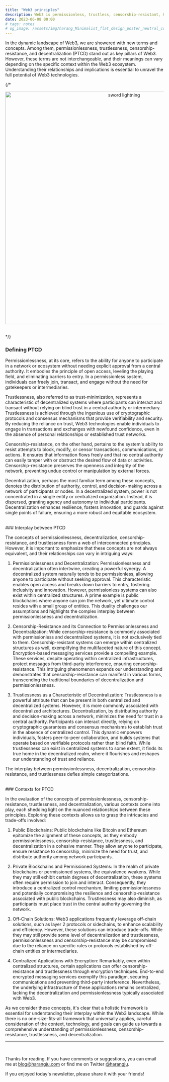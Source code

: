 ```yaml
---
title: "Web3 principles"
description: Web3 is permissionless, trustless, censorship-resistant, & decentralized. But what does that mean?
date: 2023-06-08 00:00
# tags: notes
# og_image: /assets/img/harang_Minimalist_flat_design_poster_neutral_colors_web3_permis_56eeb946-c6db-4d0b-be27-d8c347bdec48.png
---
```


In the dynamic landscape of Web3, we are showered with new terms and concepts. Among them, permissionlessness, trustlessness, censorship-resistance, and decentralization (PTCD) stand out as key pillars of Web3. However, these terms are not interchangeable, and their meanings can vary depending on the specific context within the Web3 ecosystem. Understanding their relationships and implications is essential to unravel the full potential of Web3 technologies.

<div class="ml-embedded ml-lightmode" data-form="TFLxAH"></div>
<div class="ml-embedded ml-darkmode" data-form="g66UhP"></div>

{/* <center>
<img src="/assets/img/harang_Minimalist_flat_design_poster_neutral_colors_web3_permis_56eeb946-c6db-4d0b-be27-d8c347bdec48.png" alt="sword lightning" width="740">
</center>
<br/> */}

### Defining PTCD

Permissionlessness, at its core, refers to the ability for anyone to participate in a network or ecosystem without needing explicit approval from a central authority. It embodies the principle of open access, leveling the playing field, and eliminating barriers to entry. In a permissionless system, individuals can freely join, transact, and engage without the need for gatekeepers or intermediaries.

Trustlessness, also referred to as trust-minimization, represents a characteristic of decentralized systems where participants can interact and transact without relying on blind trust in a central authority or intermediary. Trustlessness is achieved through the ingenious use of cryptographic protocols and consensus mechanisms that provide verifiability and security. By reducing the reliance on trust, Web3 technologies enable individuals to engage in transactions and exchanges with newfound confidence, even in the absence of personal relationships or established trust networks.

Censorship-resistance, on the other hand, pertains to the system's ability to resist attempts to block, modify, or censor transactions, communications, or actions. It ensures that information flows freely and that no central authority can easily tamper with or obstruct the desired flow of data or activities. Censorship-resistance preserves the openness and integrity of the network, preventing undue control or manipulation by external forces.

Decentralization, perhaps the most familiar term among these concepts, denotes the distribution of authority, control, and decision-making across a network of participants or nodes. In a decentralized system, power is not concentrated in a single entity or centralized organization. Instead, it is dispersed, granting agency and autonomy to individual participants. Decentralization enhances resilience, fosters innovation, and guards against single points of failure, ensuring a more robust and equitable ecosystem.

<br/>
### Interplay between PTCD

The concepts of permissionlessness, decentralization, censorship-resistance, and trustlessness form a web of interconnected principles. However, it is important to emphasize that these concepts are not always equivalent, and their relationships can vary in intriguing ways:

1. Permissionlessness and Decentralization: Permissionlessness and decentralization often intertwine, creating a powerful synergy. A decentralized system naturally tends to be permissionless, allowing anyone to participate without seeking approval. This characteristic enables open access and breaks down barriers to entry, fostering inclusivity and innovation. However, permissionless systems can also exist within centralized structures. A prime example is public blockchains where anyone can join the network, yet ultimate control resides with a small group of entities. This duality challenges our assumptions and highlights the complex interplay between permissionlessness and decentralization.
   <br/>

2. Censorship-Resistance and its Connection to Permissionlessness and Decentralization: While censorship-resistance is commonly associated with permissionless and decentralized systems, it is not exclusively tied to them. Censorship-resistant systems can emerge within centralized structures as well, exemplifying the multifaceted nature of this concept. Encryption-based messaging services provide a compelling example. These services, despite operating within centralized infrastructures, protect messages from third-party interference, ensuring censorship-resistance. This intriguing phenomenon expands our understanding and demonstrates that censorship-resistance can manifest in various forms, transcending the traditional boundaries of decentralization and permissionlessness.
   <br/>

3. Trustlessness as a Characteristic of Decentralization: Trustlessness is a powerful attribute that can be present in both centralized and decentralized systems. However, it is more commonly associated with decentralized architectures. Decentralization, by distributing authority and decision-making across a network, minimizes the need for trust in a central authority. Participants can interact directly, relying on cryptographic guarantees and consensus mechanisms to establish trust in the absence of centralized control. This dynamic empowers individuals, fosters peer-to-peer collaboration, and builds systems that operate based on verifiable protocols rather than blind faith. While trustlessness can exist in centralized systems to some extent, it finds its true home in the decentralized realm, where it flourishes and reshapes our understanding of trust and reliance.

The interplay between permissionlessness, decentralization, censorship-resistance, and trustlessness defies simple categorizations.

<br/>
### Contexts for PTCD

In the evaluation of the concepts of permissionlessness, censorship-resistance, trustlessness, and decentralization, various contexts come into play, each shedding light on the nuanced relationships between these principles. Exploring these contexts allows us to grasp the intricacies and trade-offs involved:

1. Public Blockchains: Public blockchains like Bitcoin and Ethereum epitomize the alignment of these concepts, as they embody permissionlessness, censorship-resistance, trustlessness, and decentralization in a cohesive manner. They allow anyone to participate, ensure resistance to censorship, minimize the need for trust, and distribute authority among network participants.
   <br/>

2. Private Blockchains and Permissioned Systems: In the realm of private blockchains or permissioned systems, the equivalence weakens. While they may still exhibit certain degrees of decentralization, these systems often require permission to join and interact. Consequently, they introduce a centralized control mechanism, limiting permissionlessness and potentially compromising the resilience and censorship-resistance associated with public blockchains. Trustlessness may also diminish, as participants must place trust in the central authority governing the network.
   <br/>

3. Off-Chain Solutions: Web3 applications frequently leverage off-chain solutions, such as layer 2 protocols or sidechains, to enhance scalability and efficiency. However, these solutions can introduce trade-offs. While they may still provide some level of decentralization and trustlessness, permissionlessness and censorship-resistance may be compromised due to the reliance on specific rules or protocols established by off-chain entities or intermediaries.
   <br/>

4. Centralized Applications with Encryption: Remarkably, even within centralized structures, certain applications can offer censorship-resistance and trustlessness through encryption techniques. End-to-end encrypted messaging services exemplify this paradigm, securing communications and preventing third-party interference. Nevertheless, the underlying infrastructure of these applications remains centralized, lacking the decentralization and permissionlessness typically associated with Web3.

As we consider these concepts, it's clear that a holistic framework is essential for understanding their interplay within the Web3 landscape. While there is no one-size-fits-all framework that universally applies, careful consideration of the context, technology, and goals can guide us towards a comprehensive understanding of permissionlessness, censorship-resistance, trustlessness, and decentralization.

---

<br/>

Thanks for reading. If you have comments or suggestions, you can email me at [blog@harangju.com](mailto:blog@harangju.com) or find me on Twitter [@harangju](https://twitter.com/harangju).

If you enjoyed today's newsletter, please share it with your friends!

<div class="ml-embedded ml-lightmode" data-form="TFLxAH"></div>
<div class="ml-embedded ml-darkmode" data-form="g66UhP"></div>
